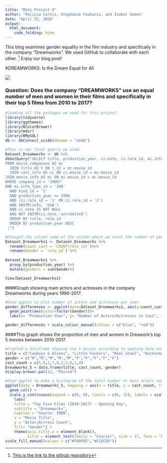 ```yaml
---
title: "Mini Project 4"
author: "Felicia Curtis, Stephanie Foukaris, and Isabel Gomez"
date: "April 25, 2018"
output: 
  html_document:
    code_folding: hide
---
```


This blog examines gender equality in the film industry and specifically in the company "Dreamworks".  We used GitHub to collaborate with each other. [^1] Enjoy our blog post!


#*DREAMWORKS*: Is the Dream Equal for All

![](https://pmcvariety.files.wordpress.com/2017/01/dreamworks-animation-logo.jpg?w=1000&h=563&crop=1)

### Question: Does the company "DREAMWORKS" use an equal number of men and women in their films and specifically in their top 5 films from 2010 to 2017?

```r
#loading all the packages we need for this project
library(tidyverse)
library(ggthemes)
library(RColorBrewer)
library(mdsr)
library(RMySQL)
db <- dbConnect_scidb(dbname = "imdb")
```


```r
#This is our final querry we used:
Dataset_Dreamworks <- db %>%
dbGetQuery("SELECT title, production_year, ci.note, ci.role_id, mi.info, COUNT(role_id) 
FROM movie_companies AS mc
  JOIN title AS t ON t.id = mc.movie_id
  JOIN cast_info AS ci ON ci.movie_id = mc.movie_id
JOIN movie_info AS mi ON mi.movie_id = mc.movie_id
WHERE company_id = '10667'
AND mi.info_type_id = '108'
  AND kind_id = '1' 
  AND production_year >= 1996
  AND (ci.role_id = '1' OR ci.role_id = '2')
  AND INSTR(info, 'USA')
  AND ci.note IS NOT NULL
  AND NOT INSTR(ci.note,'uncredited')
  GROUP BY title, role_id
  ORDER BY production_year DESC
 ;")
```


```r
#Changed the column name of the column where we count the number of people.
Dataset_Dreamworks1 <- Dataset_Dreamworks %>%
  rename(count_cast = `COUNT(role_id)`)%>%
  rename(Gender = `role_id`) %>%
  
Dataset_Dreamworks1 %>%
  group_by(production_year) %>%
  mutate(genders = sum(Gender))

View(Dataset_Dreamworks1)

```

####Graph showing main actors and actresses in the company Dreamworks during years 1996-2017.

```r
#Used ggplot to plot number of actors and actresses per year.
gender_differences <- ggplot(data=Dataset_Dreamworks1, aes(y=count_cast, x=production_year)) +
  geom_point(aes(color=factor(Gender)))+
  labs(x= "Production Year", y= "Number of Actors/Actresses in Cast", title = "Gender Gap in Top Movies from Dreamwork Productions")

gender_differences + scale_colour_manual(values = c("blue", "red"))
```

####This graph shows the proportion of men and women in Dreawork's top 5 movies between 2010-2017.

```r
#Created a dataframe showing top 5 movies according to opening date earnings.
title = c("Cowboys & Aliens", "Little Fockers", "Real Steel", "Anchorman 2", "The Help")
gender = c("M","M","M","M","M","F","F","F","F","F")
cast_count = c(5,9,2,7,0,1,5,0,1,4)
Dreamworks_5 = data.frame(title, cast_count, gender)
display.brewer.pal(12, "Paired")
```


```r
#Used ggplot to make a histogram of the total number or main actors and actresses in each of the top 5 movies and colored each bar with the proportion of men and women.
ggplot(data = Dreamworks_5, mapping = aes(x = title, y = cast_count, fill=factor(gender))) + theme_solarized_2() +
  geom_col() +
  scale_y_continuous(expand = c(0, 0), limits = c(0, 15), labels = scales::comma) +
    labs(
    title = "Top Five Films (2010-2017) - Opening Day",
    subtitle = "Dreamworks",
    caption = "Source: IMDB",
    x = "Movie Title",
    y = "Actor/Actress Count",
    fill= "Gender") + 
    theme(axis.title.x = element_blank(), 
          title = element_text(family = "Courier", size = 17, face = 'bold'), panel.grid.major = element_blank(), panel.grid.minor = element_blank(), plot.background = element_rect(fill = "#F7F7F7", colour = "#CCECE6"), panel.background = element_rect(fill = "#F7F7F7", colour = "#CCECE6"), legend.background = element_rect(fill = "#F7F7F7"))+
scale_fill_manual(values = c("#FA9FB5","#CCECE6"))
```

[^1]: [This is the link to the github repository](https://github.com/igomez39/mp4.git)
